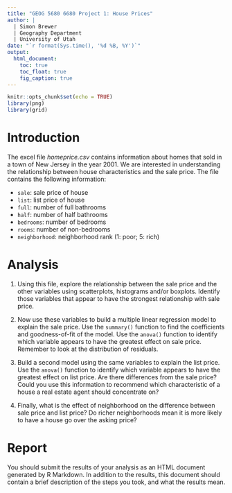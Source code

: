 ```yaml
---
title: "GEOG 5680 6680 Project 1: House Prices"
author: | 
  | Simon Brewer
  | Geography Department
  | University of Utah
date: "`r format(Sys.time(), '%d %B, %Y')`"
output:
  html_document:
    toc: true
    toc_float: true
    fig_caption: true
---
```


```r
knitr::opts_chunk$set(echo = TRUE)
library(png)
library(grid)
```

# Introduction

The excel file *homeprice.csv* contains information about homes that sold in a town of New Jersey in the year 2001. We are interested in understanding the relationship between house characteristics and the sale price. The file contains the following information:

- `sale`: sale price of house
- `list`: list price of house
- `full`: number of full bathrooms
- `half`: number of half bathrooms
- `bedrooms`: number of bedrooms
- `rooms`: number of non-bedrooms
- `neighborhood`: neighborhood rank (1: poor; 5: rich)

# Analysis

1. Using this file, explore the relationship between the sale price and the other variables using scatterplots, histograms and/or boxplots. Identify those variables that appear to have the strongest relationship with sale price. 

2. Now use these variables to build a multiple linear regression model to explain the sale price. Use the `summary()` function to find the coefficients and goodness-of-fit of the model. Use the `anova()` function to identify which variable appears to have the greatest effect on sale price. Remember to look at the distribution of residuals. 

3. Build a second model using the same variables to explain the list price. Use the `anova()` function to identify which variable appears to have the greatest effect on list price. Are there differences from the sale price? Could you use this information to recommend which characteristic of a house a real estate agent should concentrate on?

4. Finally, what is the effect of neighborhood on the difference between sale price and list price? Do richer neighborhoods mean it is more likely to have a house go over the asking price?

# Report

You should submit the results of your analysis as an HTML document generated by R Markdown. In addition to the results, this document should contain a brief description of the steps you took, and what the results mean. 
